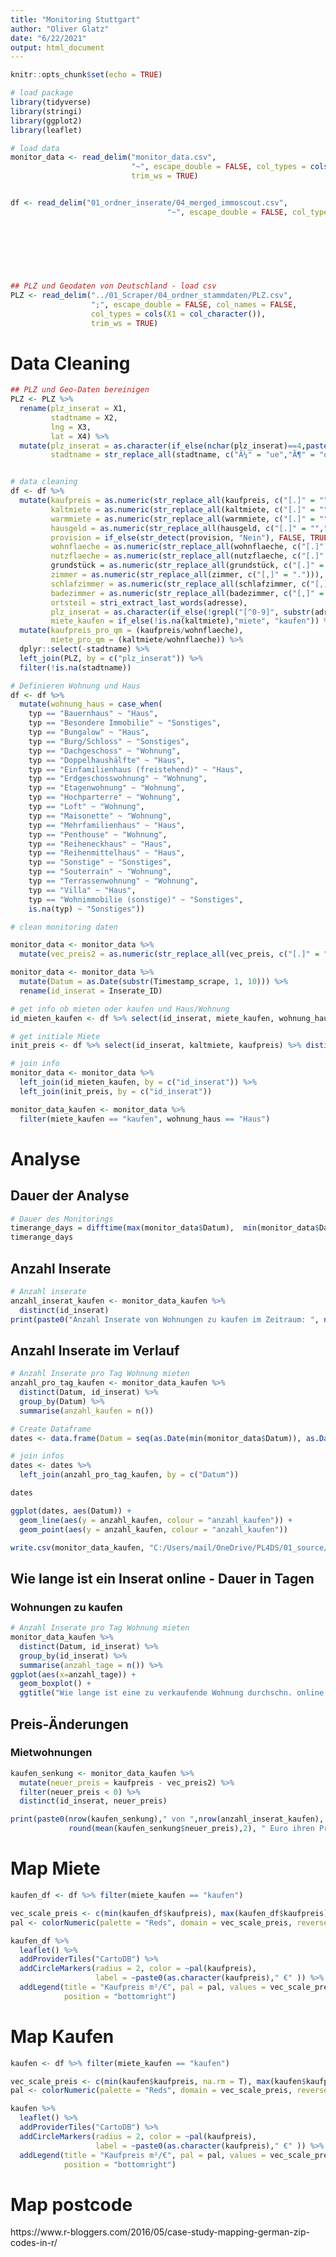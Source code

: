 ```yaml
---
title: "Monitoring Stuttgart"
author: "Oliver Glatz"
date: "6/22/2021"
output: html_document
---
```


```r
knitr::opts_chunk$set(echo = TRUE)

# load package
library(tidyverse)
library(stringi)
library(ggplot2)
library(leaflet)

# load data
monitor_data <- read_delim("monitor_data.csv", 
                           "~", escape_double = FALSE, col_types = cols(Inserate_ID = col_character()), 
                           trim_ws = TRUE)


df <- read_delim("01_ordner_inserate/04_merged_immoscout.csv", 
                                   "~", escape_double = FALSE, col_types = cols(badezimmer = col_character(), 
                                                                                etage = col_character(), grundstück = col_character(), 
                                                                                hausgeld = col_character(), id_inserat = col_character(), 
                                                                                kaltmiete = col_character(), kaufpreis = col_character(), 
                                                                                provision = col_character(), schlafzimmer = col_character(), 
                                                                                typ = col_character(), warmmiete = col_character(), 
                                                                                zimmer = col_character()), trim_ws = TRUE)

## PLZ und Geodaten von Deutschland - load csv
PLZ <- read_delim("../01_Scraper/04_ordner_stammdaten/PLZ.csv", 
                  ";", escape_double = FALSE, col_names = FALSE, 
                  col_types = cols(X1 = col_character()), 
                  trim_ws = TRUE)


```

# Data Cleaning

```r

## PLZ und Geo-Daten bereinigen
PLZ <- PLZ %>%
  rename(plz_inserat = X1,
         stadtname = X2,
         lng = X3,
         lat = X4) %>%
  mutate(plz_inserat = as.character(if_else(nchar(plz_inserat)==4,paste0("0",plz_inserat),plz_inserat)),
         stadtname = str_replace_all(stadtname, c("Ã¼" = "ue","Ã¶" = "oe", "ÃŸ" = "ss", "Ã¤" = "ae")))


# data cleaning
df <- df %>%
  mutate(kaufpreis = as.numeric(str_replace_all(kaufpreis, c("[.]" = "", " €" = "","[,]" = "."))),
         kaltmiete = as.numeric(str_replace_all(kaltmiete, c("[.]" = "", " €" = "","[,]" = "."))),
         warmmiete = as.numeric(str_replace_all(warmmiete, c("[.]" = "", " €" = "","[,]" = "."))),
         hausgeld = as.numeric(str_replace_all(hausgeld, c("[.]" = "","[,]" = ".", " €" = ""))),
         provision = if_else(str_detect(provision, "Nein"), FALSE, TRUE),
         wohnflaeche = as.numeric(str_replace_all(wohnflaeche, c("[.]" = "","[,]" = ".", " m²" = ""))),
         nutzflaeche = as.numeric(str_replace_all(nutzflaeche, c("[.]" = "","[,]" = ".", " m²" = ""))),
         grundstück = as.numeric(str_replace_all(grundstück, c("[.]" = "","[,]" = ".", " m²" = ""))),
         zimmer = as.numeric(str_replace_all(zimmer, c("[,]" = "."))),
         schlafzimmer = as.numeric(str_replace_all(schlafzimmer, c("[,]" = "."))),
         badezimmer = as.numeric(str_replace_all(badezimmer, c("[,]" = "."))),
         ortsteil = stri_extract_last_words(adresse),
         plz_inserat = as.character(if_else(!grepl("[^0-9]", substr(adresse, 1, 5)),substr(adresse, 1, 5),"")),
         miete_kaufen = if_else(!is.na(kaltmiete),"miete", "kaufen")) %>%
  mutate(kaufpreis_pro_qm = (kaufpreis/wohnflaeche),
         miete_pro_qm = (kaltmiete/wohnflaeche)) %>%
  dplyr::select(-stadtname) %>%
  left_join(PLZ, by = c("plz_inserat")) %>%
  filter(!is.na(stadtname))

# Definieren Wohnung und Haus
df <- df %>% 
  mutate(wohnung_haus = case_when(
    typ == "Bauernhaus" ~ "Haus",
    typ == "Besondere Immobilie" ~ "Sonstiges",
    typ == "Bungalow" ~ "Haus",
    typ == "Burg/Schloss" ~ "Sonstiges",
    typ == "Dachgeschoss" ~ "Wohnung",
    typ == "Doppelhaushälfte" ~ "Haus",
    typ == "Einfamilienhaus (freistehend)" ~ "Haus",
    typ == "Erdgeschosswohnung" ~ "Wohnung",
    typ == "Etagenwohnung" ~ "Wohnung",
    typ == "Hochparterre" ~ "Wohnung",
    typ == "Loft" ~ "Wohnung",
    typ == "Maisonette" ~ "Wohnung",
    typ == "Mehrfamilienhaus" ~ "Haus",
    typ == "Penthouse" ~ "Wohnung",
    typ == "Reiheneckhaus" ~ "Haus",
    typ == "Reihenmittelhaus" ~ "Haus",
    typ == "Sonstige" ~ "Sonstiges",
    typ == "Souterrain" ~ "Wohnung",
    typ == "Terrassenwohnung" ~ "Wohnung",
    typ == "Villa" ~ "Haus",
    typ == "Wohnimmobilie (sonstige)" ~ "Sonstiges",
    is.na(typ) ~ "Sonstiges"))

# clean monitoring daten

monitor_data <- monitor_data %>%
  mutate(vec_preis2 = as.numeric(str_replace_all(vec_preis, c("[.]" = "", " €" = "","[,]" = "."))))

monitor_data <- monitor_data %>%
  mutate(Datum = as.Date(substr(Timestamp_scrape, 1, 10))) %>%
  rename(id_inserat = Inserate_ID)

# get info ob mieten oder kaufen und Haus/Wohnung
id_mieten_kaufen <- df %>% select(id_inserat, miete_kaufen, wohnung_haus) %>% distinct()

# get initiale Miete
init_preis <- df %>% select(id_inserat, kaltmiete, kaufpreis) %>% distinct()

# join info
monitor_data <- monitor_data %>%
  left_join(id_mieten_kaufen, by = c("id_inserat")) %>%
  left_join(init_preis, by = c("id_inserat"))

monitor_data_kaufen <- monitor_data %>%
  filter(miete_kaufen == "kaufen", wohnung_haus == "Haus")

```



# Analyse

## Dauer der Analyse
```r
# Dauer des Monitorings
timerange_days = difftime(max(monitor_data$Datum),  min(monitor_data$Datum), units = "days") # days
timerange_days
```


## Anzahl Inserate

```r
# Anzahl inserate
anzahl_inserat_kaufen <- monitor_data_kaufen %>%
  distinct(id_inserat) 
print(paste0("Anzahl Inserate von Wohnungen zu kaufen im Zeitraum: ", nrow(anzahl_inserat_kaufen)))
```


## Anzahl Inserate im Verlauf
```r
# Anzahl Inserate pro Tag Wohnung mieten
anzahl_pro_tag_kaufen <- monitor_data_kaufen %>%
  distinct(Datum, id_inserat) %>%
  group_by(Datum) %>%
  summarise(anzahl_kaufen = n())

# Create Dataframe
dates <- data.frame(Datum = seq(as.Date(min(monitor_data$Datum)), as.Date(max(monitor_data$Datum)), by = 'days'))

# join infos
dates <- dates %>%
  left_join(anzahl_pro_tag_kaufen, by = c("Datum")) 

dates
```



```r
ggplot(dates, aes(Datum)) + 
  geom_line(aes(y = anzahl_kaufen, colour = "anzahl_kaufen")) +
  geom_point(aes(y = anzahl_kaufen, colour = "anzahl_kaufen")) 
```

```r
write.csv(monitor_data_kaufen, "C:/Users/mail/OneDrive/PL4DS/01_source/08_Shiny_Dashboard/monitoring_data/monitor_data_kaufen.csv")
```

## Wie lange ist ein Inserat online - Dauer in Tagen

### Wohnungen zu kaufen
```r
# Anzahl Inserate pro Tag Wohnung mieten
monitor_data_kaufen %>%
  distinct(Datum, id_inserat) %>%
  group_by(id_inserat) %>%
  summarise(anzahl_tage = n()) %>%
ggplot(aes(x=anzahl_tage)) +
  geom_boxplot() +
  ggtitle("Wie lange ist eine zu verkaufende Wohnung durchschn. online in Stuttgart")

```

## Preis-Änderungen

### Mietwohnungen

```r
kaufen_senkung <- monitor_data_kaufen %>%
  mutate(neuer_preis = kaufpreis - vec_preis2) %>%
  filter(neuer_preis < 0) %>%
  distinct(id_inserat, neuer_preis)

print(paste0(nrow(kaufen_senkung)," von ",nrow(anzahl_inserat_kaufen), " Inserate haben im durchschnitt um ",
             round(mean(kaufen_senkung$neuer_preis),2), " Euro ihren Preis gesenkt"))
```


# Map Miete
```r

kaufen_df <- df %>% filter(miete_kaufen == "kaufen")

vec_scale_preis <- c(min(kaufen_df$kaufpreis), max(kaufen_df$kaufpreis))
pal <- colorNumeric(palette = "Reds", domain = vec_scale_preis, reverse = FALSE)

kaufen_df %>%
  leaflet() %>%
  addProviderTiles("CartoDB") %>%
  addCircleMarkers(radius = 2, color = ~pal(kaufpreis),
                   label = ~paste0(as.character(kaufpreis)," €" )) %>%
  addLegend(title = "Kaufpreis m²/€", pal = pal, values = vec_scale_preis, 
            position = "bottomright")
```

# Map Kaufen
```r

kaufen <- df %>% filter(miete_kaufen == "kaufen")

vec_scale_preis <- c(min(kaufen$kaufpreis, na.rm = T), max(kaufen$kaufpreis, na.rm = T))
pal <- colorNumeric(palette = "Reds", domain = vec_scale_preis, reverse = FALSE)

kaufen %>%
  leaflet() %>%
  addProviderTiles("CartoDB") %>%
  addCircleMarkers(radius = 2, color = ~pal(kaufpreis),
                   label = ~paste0(as.character(kaufpreis)," €" )) %>%
  addLegend(title = "Kaufpreis m²/€", pal = pal, values = vec_scale_preis, 
            position = "bottomright")
```


# Map postcode

https://www.r-bloggers.com/2016/05/case-study-mapping-german-zip-codes-in-r/

```r

```


